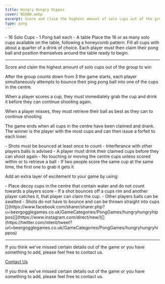 ```yaml
---
title: Hungry Hungry Hippos
cover: BGGBW.webp
excerpt: Score and claim the highest amount of solo cups out of the group to win
type: pong
---
```



<GameHero
  cover="/BeerGoggleGames/images/BGGBW.webp"
  alt="Hungry Hungry Hippos"
/>

<GameSection title="Equipment" icon="/BeerGoggleGames/images/liquor.webp">
-   16 Solo Cups
-   1 Pong ball each
-   A table
</GameSection>

<GameSection title="Setup" icon="/BeerGoggleGames/images/settings.webp">
Place the 16 or as many solo cups available on the table, following a honeycomb pattern. Fill all cups with about a quarter of a drink of choice. Each player must then claim their pong ball and position themselves around the table ready to begin.

* * *
</GameSection>

<GameSection title="Aim of the Game" icon="/BeerGoggleGames/images/target.webp">
<p>Score and claim the highest amount of solo cups out of the group to win</p>
</GameSection>

<GameSection title="How to Play" icon="/BeerGoggleGames/images/question.webp">
After the group counts down from 3 the game starts, each player simultaneously attempts to bounce their ping pong ball into one of the cups in the centre.

When a player scores a cup, they must immediately grab the cup and drink it before they can continue shooting again.

When a player misses, they must retrieve their ball as best as they can to continue shooting

The game ends when all cups in the centre have been claimed and drank. The winner is the player with the most cups and can then issue a forfeit to each loser.
</GameSection>

<GameSection title="Rules" icon="/BeerGoggleGames/images/rules.webp">
-   Shots must be bounced at least once to count
-   Interferance with other players balls is advised
-   A player must drink their claimed cups before they can shoot again
-   No touching or moving the centre cups unless scored within or to retrieve a ball
-   If two people score the same cup at the same time, the first one to grab it gets it
</GameSection>

<GameSection title="Special Edition" icon="/BeerGoggleGames/images/special.webp">
<p>Add an extra layer of excitement to your game by using:</p>
</GameSection>

<GameSection title="**Bonus Rules**" icon="/BeerGoggleGames/images/question.webp">
-   Place decoy cups in the centre that contain water and do not count towards a players score
-   If a shot bounces off a cups rim and another player catches it, that player can claim the cup.
-   Other players balls can be swatted
-   Shots do not have to bounce and can be thrown straight into cups
</GameSection>

<GameSection title="Share This Page" icon="/BeerGoggleGames/images/question.webp">
[](https://www.facebook.com/sharer/sharer.php?u=beergogglegames.co.uk/GameCategories/PongGames/hungryhungryhippos)[](https://www.instagram.com/direct/new/)[](https://twitter.com/intent/tweet?url=beergogglegames.co.uk/GameCategories/PongGames/hungryhungryhippos)

* * *
</GameSection>

<GameSection title="Feedback" icon="/BeerGoggleGames/images/question.webp">
If you think we've missed certain details out of the game or you have something to add, please feel free to contact us.

  
  
  
[Contact Us](contact)
</GameSection>

<ShareButtons title="Hungry Hungry Hippos" />

<FeedbackCard>
<p>If you think we've missed certain details out of the game or you have something to add, please feel free to contact us.</p>
</FeedbackCard>
